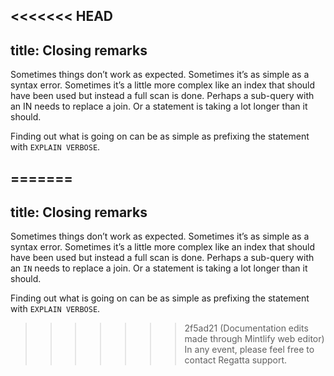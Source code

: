 <<<<<<< HEAD
---
title: Closing remarks
---

Sometimes things don’t work as expected.  Sometimes it’s as simple as a syntax error.  Sometimes it’s a little more complex like an index that should have been used but instead a full scan is done.  Perhaps a sub-query with an IN needs to replace a join.  Or a statement is taking a lot longer than it should.

Finding out what is going on can be as simple as prefixing the statement with `EXPLAIN VERBOSE`.

=======
---
title: Closing remarks
---

Sometimes things don’t work as expected.  Sometimes it’s as simple as a syntax error.  Sometimes it’s a little more complex like an index that should have been used but instead a full scan is done.  Perhaps a sub-query with an `IN` needs to replace a join.  Or a statement is taking a lot longer than it should.

Finding out what is going on can be as simple as prefixing the statement with `EXPLAIN VERBOSE`.

>>>>>>> 2f5ad21 (Documentation edits made through Mintlify web editor)
In any event, please feel free to contact Regatta support.